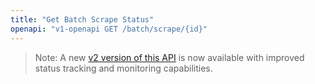 ```yaml
---
title: "Get Batch Scrape Status"
openapi: "v1-openapi GET /batch/scrape/{id}"
---
```


> Note: A new [v2 version of this API](/api-reference/endpoint/batch-scrape-get) is now available with improved status tracking and monitoring capabilities.
